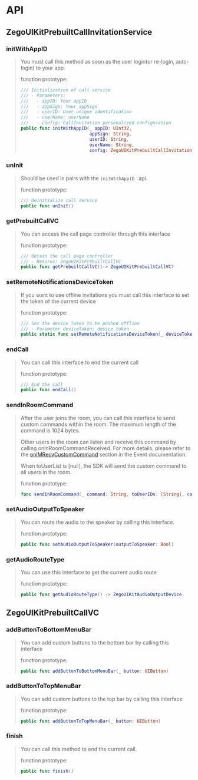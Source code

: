 # API

## ZegoUIKitPrebuiltCallInvitationService

### initWithAppID

> You must call this method as soon as the user login(or re-login, auto-login) to your app.
>
> function prototype:
>
> ```swift
> /// Initialization of call service
> /// - Parameters:
> ///   - appID: Your appID
> ///   - appSign: Your appSign
> ///   - userID: User unique identification
> ///   - userName: userName
> ///   - config: CallInvitation personalized configuration
> public func initWithAppID(_ appID: UInt32, 
>                           appSign: String,
>                           userID: String, 
>                           userName: String, 
>                           config: ZegoUIKitPrebuiltCallInvitationConfig)
> ```


### unInit

> Should be used in pairs with the `initWithAppID `  api.
>
> function prototype:
>
> ```swift
> /// Deinitialize call service
> public func unInit()
> ```

### getPrebuiltCallVC

> You can access the call page controller through this interface
>
> function prototype:
>
> ```swift
> /// Obtain the call page controller
> /// - Returns: ZegoUIKitPrebuiltCallVC
> public func getPrebuiltCallVC()-> ZegoUIKitPrebuiltCallVC?
> ```

### setRemoteNotificationsDeviceToken

> If you want to use offline invitations you must call this interface to set the token of the current device
>
> function prototype:
>
> ```swift
> /// Set the device Token to be pushed offline
> /// - Parameter deviceToken: device token
> public static func setRemoteNotificationsDeviceToken(_ deviceToken: Data)
> ```


### endCall

> You can call this interface to end the current call
>
> function prototype:
>
> ```swift
> /// End the call
> public func endCall()
> ```

### sendInRoomCommand

> After the user joins the room, you can call this interface to send custom commands within the room. The maximum length of the command is 1024 bytes.
>
> Other users in the room can listen and receive this command by calling onInRoomCommandReceived. For more details, please refer to the [onIMRecvCustomCommand](./02-Event.mdx#onIMRecvCustomCommand) section in the Event documentation.
>
> When toUserList is [null], the SDK will send the custom command to all users in the room.
>
> function prototype:
>
> ```swift
> func sendInRoomCommand(_ command: String, toUserIDs: [String], callback: ZegoSendInRoomCommandCallback?)
> ```

### setAudioOutputToSpeaker

> You can route the audio to the speaker by calling this interface.
>
> function prototype:
>
> ```swift
>public func setAudioOutputToSpeaker(outputToSpeaker: Bool)
> ```


### getAudioRouteType

> You can use this interface to get the current audio route
>
> function prototype:
>
> ```swift
> public func getAudioRouteType() -> ZegoUIKitAudioOutputDevice
> ```



## ZegoUIKitPrebuiltCallVC


### addButtonToBottomMenuBar

> You can add custom buttons to the bottom bar by calling this interface
>
> function prototype:
>
> ```swift
> public func addButtonToBottomMenuBar(_ button: UIButton)
> ```


### addButtonToTopMenuBar

> You can add custom buttons to the top bar by calling this interface
>
> function prototype:
>
> ```swift
> public func addButtonToTopMenuBar(_ button: UIButton)
> ```


### finish

> You can call this method to end the current call.
>
> function prototype:
>
> ```swift
> public func finish()
> ```

